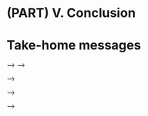 # (PART) V. Conclusion {-}

# Take-home messages {-}


<!-- ## Take-home messages and recommendations -->

<!-- + We'll wrap up the workshop with a few take-home messages  -->
<!-- + And recommendations for conducting your own analyses. -->

<!-- ## Make the best of your data with HMMs -->

<!-- + Here is [a searchable list](applistHMM.html) of HMM analyses of capture-recapture data. -->

<!-- + We hope to have provided you with a useful overview of how to use hidden Markov models to analyze capture-recapture data.  -->
<!-- + We have only scratched the surface of what you can do with these models.  -->
<!-- + We have assembled a searchable list of HMM analyses of capture-recapture data to get inspiration.  -->

<!-- + This list is not exhaustive, please get in touch with us if you'd like to add a reference. -->

<!-- + It is not exhaustive, we'll continue updating it. Feel free to suggest papers to add to the list.  -->

<!-- ## Bayesian capture-recapture analysis with HMMs -->

<!-- + Before we leave, we'd like to give you a few pieces of advice. -->
<!-- + This is not rocket science. -->
<!-- + Just a few things based on our own experience of Bayesian capture-recapture analysis with HMMS. -->

<!-- + Make your ecological question explicit.  -->

<!-- + First things first. Make sure you've spent some to time to make your ecological question explicit.  -->
<!-- + This step will help you to stay on course, and make the right choices.  -->
<!-- + For example, it's ok to use subsets of your data to address different questions.  -->

<!-- + Think of observations and states first.  -->

<!-- + Now in terms of modeling. Don't jump on your keyboard right away.  -->
<!-- + Spend some time thinking about your model with pen and paper.  -->
<!-- + In particular make sure you have the observations and the states of your HMM.  -->

<!-- + Then write down the observation and transition matrices on paper.  -->

<!-- + Then write down the transition matrix. You may act as if you had no imperfect detection. This is really what you're after, the ecological process (survival, dispersal, etc).  -->
<!-- + Proceed with the observation matrix.  -->

<!-- + Start simple, all parameters constant for example. Make sure convergence is reached. -->

<!-- + When it comes to model fitting with Nimble, start simple.  -->
<!-- + Consider all parameters constant.  -->
<!-- + Make sure convergence is reached.  -->

<!-- + Add complexity one step at a time.  -->

<!-- + Then add complexity. Time effect for example. Or random effects. -->
<!-- + Or uncertainty in the assignment of states.  -->

<!-- ## Bayesian capture-recapture analysis with HMMs -->

<!-- + Use simulations to better understand your model.  -->

<!-- + Nimble models can be used to simulate data, check out [this tutorial](https://r-nimble.org/nimbleExamples/simulation_from_model.html).   -->

<!-- + When it comes to model building, consider simulating data to better understand your model.  -->
<!-- + You will always learn something on your model by seeing it an engine to generate data, instead of estimating its parameters. -->
<!-- + The cool thing with nimble is that you can you models to simulate data. There is a tutorial for that.   -->

<!-- + Do not try to optimize your code. Make it work first, then think of optimization.  -->

<!-- > ["Premature optimization is the root of all evil"](https://stackify.com/premature-optimization-evil/) - Donald Knuth (creator of TeX and author of ["The Art of Computer Programming"](https://en.wikipedia.org/wiki/The_Art_of_Computer_Programming)) -->

<!-- + Another advice, quite general in programming, is to not try to optimize your code -->
<!-- + Or to try to make it elegant right away. Make it work first.  -->
<!-- + Then think of optimization.  -->

<!-- + Read [Bayesian workflow](https://arxiv.org/abs/2011.01808) by Gelman et al. (2021). -->

<!-- + More recommendations on Bayesian analyses in this recent paper by Gelman and collaborations.  -->
<!-- + They offer a workflow for bayesian analyses. -->
<!-- + In which they discuss model building, model comparison, model checking, model validation, model understanding and troubleshooting of computational problems. -->

<!-- <!-- --- --> -->
<!-- <!-- ## Nimble --> -->

<!-- <!-- + [TO BE COMPLETED BY ALL] --> -->

<!-- <!-- + Go for `nimbleMCMC()` if standard needs.  --> -->

<!-- <!-- + Unleash full `Nimble` potential for improving MCMC or implementing new distributions.  --> -->

<!-- ## Till next time -->

<!-- + The Slack space will remain for some time. Happy to answer questions you might have related to the workshop.  -->

<!-- + The Slack space will remain for some time.  -->
<!-- + We'll be happy to answer the questions you might have related to the workshop.  -->

<!-- + Website will be updated with -->

<!--     + video recordings -->
<!--     + your feedbacks -->
<!--     + a FAQ section based on your questions -->

<!-- + We will update the workshop website in the coming weeks.  -->
<!-- + With the video recordings of course.  -->
<!-- + Any feedback you might have. Please get in touch with me if you have any, that would be great.  -->
<!-- + Our plan is also to gather our exchanges in a Frequently Asked Questions section on the website.  -->

<!-- + A book is on its way. More in 2022 hopefully. -->

<!-- + And last, a book is on its way. Based on the material we used for the workshop and more stuff.  -->
<!-- + Also half the book will be about case studies reproducing analysis from published papers.  -->
<!-- + More in 2022 hopefully.  -->

<!-- ## Let's see if I can put to use my own pieces of advice - case studies -->
